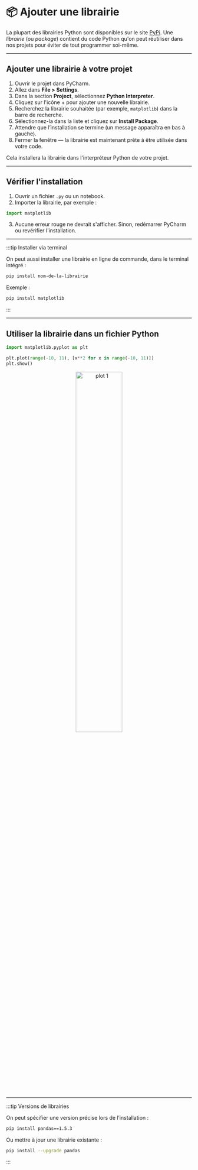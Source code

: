 # 📦 Ajouter une librairie

La plupart des librairies Python sont disponibles sur le site [PyPi](https://pypi.org/).
Une *librairie* (ou *package*) contient du code Python qu'on peut réutiliser dans nos projets pour éviter
de tout programmer soi-même.

---

## Ajouter une librairie à votre projet

1. Ouvrir le projet dans PyCharm.
2. Allez dans **File > Settings**.
3. Dans la section **Project**, sélectionnez **Python Interpreter**.
4. Cliquez sur l'icône + pour ajouter une nouvelle librairie.
5. Recherchez la librairie souhaitée (par exemple, `matplotlib`) dans la barre de recherche.
6. Sélectionnez-la dans la liste et cliquez sur **Install Package**.
7. Attendre que l’installation se termine (un message apparaîtra en bas à gauche).
8. Fermer la fenêtre — la librairie est maintenant prête à être utilisée dans votre code.

Cela installera la librairie dans l'interpréteur Python de votre projet.

---

## Vérifier l'installation

1. Ouvrir un fichier `.py` ou un notebook.
2. Importer la librairie, par exemple :

```python
import matplotlib
```

3. Aucune erreur rouge ne devrait s'afficher. Sinon, redémarrer PyCharm ou revérifier l'installation.

---

:::tip Installer via terminal

On peut aussi installer une librairie en ligne de commande, dans le terminal intégré :

```bash
pip install nom-de-la-librairie
```

Exemple :

```bash
pip install matplotlib
```

:::

---

## Utiliser la librairie dans un fichier Python

```python
import matplotlib.pyplot as plt

plt.plot(range(-10, 11), [x**2 for x in range(-10, 11)])
plt.show()
```

<p align="center">
    <img src={require('/img/recettes/plot1.png').default} width="50%" alt="plot 1" />
</p>

---

:::tip Versions de librairies

On peut spécifier une version précise lors de l’installation :

```bash
pip install pandas==1.5.3
```

Ou mettre à jour une librairie existante :

```bash
pip install --upgrade pandas
```

:::